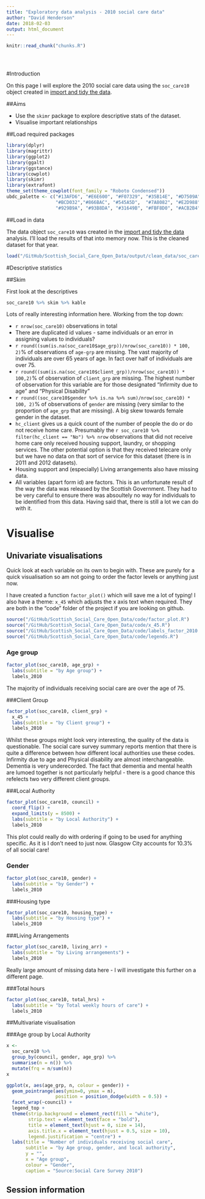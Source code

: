 ```yaml
---
title: "Exploratory data analysis - 2010 social care data"
author: "David Henderson"
date: 2018-02-03
output: html_document
---
```


<!-- The file analysis/chunks.R contains chunks that define default settings
shared across the workflowr files. -->
```r
knitr::read_chunk("chunks.R")
```

<!-- Update knitr chunk options -->
```r
```

<!-- Insert the date the file was last updated -->
```r
```

<!-- Insert the code version (Git commit SHA1) if Git repository exists and R
 package git2r is installed -->
```r
```

<!-- Add your analysis here -->

#Introduction

On this page I will explore the 2010 social care data using the `soc_care10` object created in [import and tidy the data](http://davidhen.com/Scottish_Social_Care_Open_Data/01_import_and_tidy.html). 

##Aims

* Use the `skimr` package to explore descriptive stats of the dataset.
* Visualise important relationships

##Load required packages

```r
library(dplyr)
library(magrittr)
library(ggplot2)
library(ggalt)
library(ggstance)
library(cowplot)
library(skimr)
library(extrafont)
theme_set(theme_cowplot(font_family = "Roboto Condensed"))
ubdc_palette <- c("#13AFD6", "#E6E600", "#F07329", "#35B14E", "#D7509A", "#2165AF",
                  "#BCD032","#866BAC", "#545A5D",  "#7A8082", "#E2D988", "#628DB7",
                  "#929B9A", "#93B8DA", "#31649B", "#FBF8D0", "#ACB2B4", "#D1DAE2")
```

##Load in data

The data object `soc_care10` was created in the [import and tidy the data](http://davidhen.com/Scottish_Social_Care_Open_Data/01_import_and_tidy.html) analysis. I'll load the results of that into memory now. This is the cleaned dataset for that year. 

```r
load("/GitHub/Scottish_Social_Care_Open_Data/output/clean_data/soc_care10.RData")
```

#Descriptive statistics

##Skim

First look at the descriptives

```r
soc_care10 %>% skim %>% kable
```

Lots of really interesting information here. Working from the top down:

* `r nrow(soc_care10)` observations in total
* There are duplicated id values - same individuals or an error in assigning values to individuals?
* `r round((sum(is.na(soc_care10$age_grp))/nrow(soc_care10)) * 100, 2)`% of observations of `age-grp` are missing. The vast majority of individuals are over 65 years of age. In fact over half of individuals are over 75. 
* `r round((sum(is.na(soc_care10$client_grp))/nrow(soc_care10)) * 100,2)`% of observation of `client_grp` are missing. The highest number of observation for this variable are for those designated "Infirmity due to age" and "Physical Disability"
* `r round((soc_care10$gender %>% is.na %>% sum)/nrow(soc_care10) * 100, 2)`% of observations of `gender` are missing (very similar to the proportion of `age_grp` that are missing). A big skew towards female gender in the dataset.
* `hc_client` gives us a quick count of the number of people the do or do not receive home care. Presumably the `r soc_care10 %>% filter(hc_client == "No") %>% nrow` observations that did not receive home care only received housing support, laundry, or shopping services. The other potential option is that they received telecare only but we have no data on that sort of service for this dataset (there is in 2011 and 2012 datasets).
* Housing support and (especially) Living arrangements also have missing data. 
* All variables (apart form id) are factors. This is an unfortunate result of the way the data was released by the Scottish Government. They had to be very careful to ensure there was absoultely no way for individuals to be identified from this data. Having said that, there is still a lot we can do with it. 

# Visualise

## Univariate visualisations

Quick look at each variable on its own to begin with. These are purely for a quick visualisation so am not going to order the factor levels or anything just now. 

I have created a function `factor_plot()` which will save me a lot of typing! I also have a theme: `x_45` which adjusts the x axis text when required. They are both in the "code" folder of the project if you are looking on github.

```r
source("/GitHub/Scottish_Social_Care_Open_Data/code/factor_plot.R")
source("/GitHub/Scottish_Social_Care_Open_Data/code/x_45.R")
source("/GitHub/Scottish_Social_Care_Open_Data/code/labels_factor_2010.R")
source("/GitHub/Scottish_Social_Care_Open_Data/code/legends.R")
```

### Age group

```r
factor_plot(soc_care10, age_grp) +
  labs(subtitle = "by Age group") +
  labels_2010
```

The majority of individuals receiving social care are over the age of 75. 

###Client Group

```r
factor_plot(soc_care10, client_grp) +
  x_45 +
  labs(subtitle = "by Client group") +
  labels_2010
```

Whilst these groups might look very interesting, the quality of the data is questionable. The social care survey summary reports mention that there is quite a difference between how different local authorities use these codes. Infirmity due to age and Physical disability are almost interchangeable. Dementia is very underecorded. The fact that dementia and mental health are lumoed together is not particularly helpful - there is a good chance this refelects two very different client groups. 


###Local Authority

```r
factor_plot(soc_care10, council) +
  coord_flip() +
  expand_limits(y = 8500) +
  labs(subtitle = "by Local Authority") +
  labels_2010
```

This plot could really do with ordering if going to be used for anything specific. As it is I don't need to just now. Glasgow City accounts for 10.3% of all social care!

### Gender

```r
factor_plot(soc_care10, gender) +
  labs(subtitle = "by Gender") +
  labels_2010
```

###Housing type

```r
factor_plot(soc_care10, housing_type) +
  labs(subtitle = "by Housing type") +
  labels_2010
```

###Living Arrangements

```r
factor_plot(soc_care10, living_arr) +
  labs(subtitle = "by Living arrangements") +
  labels_2010
```

Really large amount of missing data here - I will investigate this further on a different page. 

###Total hours

```r
factor_plot(soc_care10, total_hrs) +
  labs(subtitle = "by Total weekly hours of care") +
  labels_2010
```

##Multivariate visualisation

###Age group by Local Authority

```r
x <-
  soc_care10 %>% 
  group_by(council, gender, age_grp) %>% 
  summarise(n = n()) %>% 
  mutate(frq = n/sum(n))
x
```


```r
ggplot(x, aes(age_grp, n, colour = gender)) +
  geom_pointrange(aes(ymin=0, ymax = n), 
                  position = position_dodge(width = 0.5)) +
  facet_wrap(~council) +
  legend_top +
  theme(strip.background = element_rect(fill = "white"),
        strip.text = element_text(face = "bold"),
        title = element_text(hjust = 0, size = 14),
        axis.title.x = element_text(hjust = 0.5, size = 10),
        legend.justification = "centre") +
  labs(title = "Number of individuals receiving social care",
       subtitle = "by Age group, gender, and local authority",
       y = "",
       x = "Age group",
       colour = "Gender",
       caption = "Source:Social Care Survey 2010") 
```




## Session information

<!-- Insert the session information into the document -->
```r
```
